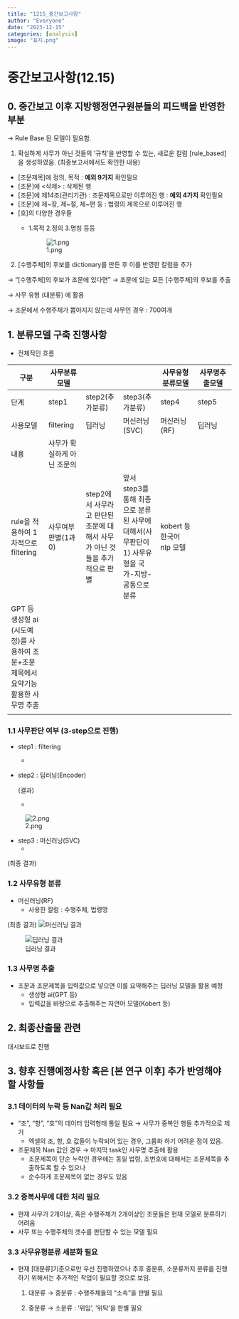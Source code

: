 ```yaml
---
title: "1215_중간보고사항"
author: "Everyone"
date: "2023-12-15"
categories: [analysis]
image: "표지.png"
---
```


# 중간보고사항(12.15)

## 0. 중간보고 이후 지방행정연구원분들의 피드백을 반영한 부분

→ Rule Base 된 모델이 필요함. 

1) 확실하게 사무가 아닌 것들의 ‘규칙’을 반영할 수 있는, 새로운 칼럼 [rule_based] 을 생성하였음. (최종보고서에서도 확인한 내용)

- [조문제목]에 정의, 목적 : **예외 9가지** 확인필요
- [조문]에 <삭제> : 삭제된 행
- [조문]에 제14조(관리기관) : 조문제목으로만 이루어진 행 : **예외 4가지** 확인필요
- [조문]에 제~장, 제~절, 제~편 등 : 법령의 제목으로 이루어진 행
- [호]의 다양한 경우들
    - 1.목적 2.정의 3.명칭 등등
        
        ![1.png](1.png)
        

2) [수행주체]의 후보를 dictionary를 만든 후 이를 반영한 칼럼을 추가

→ “[수행주체]의 후보가 조문에 있다면 ” → 조문에 있는 모든 [수행주체]의 후보를 추출

→ 사무 유형 (대분류) 에 활용

→ 조문에서 수행주체가 뽑아지지 않는데 사무인 경우 : 700여개

## 1. 분류모델 구축 진행사항

- 전체적인 흐름

| 구분 | 사무분류모델 |  |   | 사무유형분류모델 | 사무명추출모델 |
| --- | --- | --- | --- | --- | --- |
| 단계 | step1 | step2(추가분류) | step3(추가분류) | step4 | step5 |
| 사용모델 | filtering | 딥러닝 | 머신러닝(SVC) | 머신러닝(RF) | 딥러닝 |
| 내용 | 사무가 확실하게 아닌 조문의
rule을 적용하여 1차적으로 filtering | 사무여부 판별(1과 0) | step2에서 사무라고 판단된 조문에 대해서 사무가 아닌 것들을 추가적으로 판별  | 앞서 step3를 통해 최종으로 분류된 사무에 대해서(사무판단이 1) 사무유형을 국가-지방-공동으로 분류 | kobert 등 한국어 nlp 모델
GPT 등 생성형 ai (시도예정)를 사용하여 조문+조문제목에서 요약기능 활용한 사무명 추출 |
|  |  |  |  |  |  |

### 1.1 사무판단 여부 (3-step으로 진행)

- step1 : filtering
    - 
- step2 : 딥러닝(Encoder)
    
    (결과)
    
    - 

![2.png](2.png)

- step3 : 머신러닝(SVC)
    - 

(최종 결과)

### 1.2 사무유형 분류

- 머신러닝(RF)
    - 사용한 칼럼 : 수행주체, 법령명

(최종 결과)
![머신러닝 결과](4.png)

![딥러닝 결과](3.png)

### 1.3 사무명 추출

- 조문과 조문제목을 입력값으로 넣으면 이를 요약해주는 딥러닝 모델을 활용 예정
    - 생성형 ai(GPT 등)
    - 입력값을 바탕으로 추출해주는 자연어 모델(Kobert 등)

## 2. 최종산출물 관련

대시보드로 진행

## 3. 향후 진행예정사항 혹은 [본 연구 이후] 추가 반영해야 할 사항들

### 3.1 데이터의 누락 등 Nan값 처리 필요

- “조”, “항”, “호”의 데이터 입력형태 통일 필요 → 사무가 중복인 행들 추가적으로 제거
    - 엑셀의 조, 항, 호 값들이 누락되어 있는 경우, 그룹화 하기 어려운 점이 있음.
- 조문제목 Nan 값인 경우 → 마지막 task인 사무명 추출에 활용
    - 조문제목이 단순 누락인 경우에는 동일 법령, 조번호에 대해서는 조문제목을 추출하도록 할 수 있으나
    - 순수하게 조문제목이 없는 경우도 있음

### 3.2 중복사무에 대한 처리 필요

- 현재 사무가 2개이상, 혹은 수행주체가 2개이상인 조문들은 현재 모델로 분류하기 어려움
- 사무 또는 수행주체의 갯수를 판단할 수 있는 모델 필요

### 3.3 사무유형분류 세분화 필요

- 현재 [대분류]기준으로만 우선 진행하였으나 추후 중분류, 소분류까지 분류를 진행하기 위해서는 추가적인 작업이 필요할 것으로 보임.
    
    1) 대분류 → 중분류 : 수행주체들의 “소속”을 판별 필요
    
    2) 중분류 → 소분류 : ‘위임’, ‘위탁’을 판별 필요